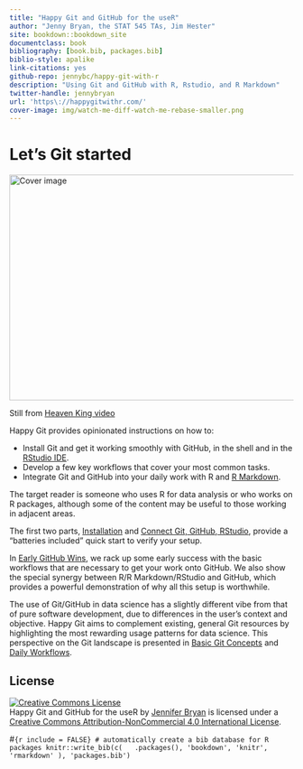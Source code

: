 ```yaml
--- 
title: "Happy Git and GitHub for the useR"
author: "Jenny Bryan, the STAT 545 TAs, Jim Hester"
site: bookdown::bookdown_site
documentclass: book
bibliography: [book.bib, packages.bib]
biblio-style: apalike
link-citations: yes
github-repo: jennybc/happy-git-with-r
description: "Using Git and GitHub with R, Rstudio, and R Markdown"
twitter-handle: jennybryan
url: 'https\://happygitwithr.com/'
cover-image: img/watch-me-diff-watch-me-rebase-smaller.png
---
```


# Let's Git started {-}

<div class="figure">
<img src="img/watch-me-diff-watch-me-rebase-smaller.png" width="669" height="400" alt="Cover image" />
<p class="caption">Still from <a href="https://www.youtube.com/watch?v=uBWrpVrazzA">Heaven King video</a></p>
</div>

Happy Git provides opinionated instructions on how to:

  * Install Git and get it working smoothly with GitHub, in the shell and in the [RStudio IDE](https://www.rstudio.com/products/rstudio/).
  * Develop a few key workflows that cover your most common tasks.
  * Integrate Git and GitHub into your daily work with R and [R Markdown](https://rmarkdown.rstudio.com).
  
The target reader is someone who uses R for data analysis or who works on R packages, although some of the content may be useful to those working in adjacent areas.

The first two parts, [Installation](#install-intro) and [Connect Git, GitHub, RStudio](#connect-intro), provide a "batteries included" quick start to verify your setup.

In [Early GitHub Wins](#usage-intro), we rack up some early success with the basic workflows that are necessary to get your work onto GitHub. We also show the special synergy between R/R Markdown/RStudio and GitHub, which provides a powerful demonstration of why all this setup is worthwhile.

The use of Git/GitHub in data science has a slightly different vibe from that of pure software development, due to differences in the user's context and objective. Happy Git aims to complement existing, general Git resources by highlighting the most rewarding usage patterns for data science. This perspective on the Git landscape is presented in [Basic Git Concepts](#git-intro) and [Daily Workflows](#workflows-intro). 

## License {-}

<a rel="license" href="http://creativecommons.org/licenses/by-nc/4.0/"><img alt="Creative Commons License" style="border-width:0" src="https://i.creativecommons.org/l/by-nc/4.0/88x31.png" /></a><br /><span xmlns:dct="http://purl.org/dc/terms/" property="dct:title">Happy Git and GitHub for the useR</span> by <a xmlns:cc="http://creativecommons.org/ns#" href="https://github.com/jennybc/happy-git-with-r" property="cc:attributionName" rel="cc:attributionURL">Jennifer Bryan</a> is licensed under a <a rel="license" href="http://creativecommons.org/licenses/by-nc/4.0/">Creative Commons Attribution-NonCommercial 4.0 International License</a>.

#```{r include = FALSE}
# automatically create a bib database for R packages
knitr::write_bib(c(
  .packages(), 'bookdown', 'knitr', 'rmarkdown'
), 'packages.bib')
```

